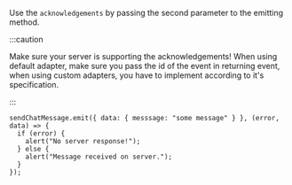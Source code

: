 Use the `acknowledgements` by passing the second parameter to the emitting method.

:::caution

Make sure your server is supporting the acknowledgements! When using default adapter, make sure you pass the id of the
event in returning event, when using custom adapters, you have to implement according to it's specification.

:::

```tsx
sendChatMessage.emit({ data: { messsage: "some message" } }, (error, data) => {
  if (error) {
    alert("No server response!");
  } else {
    alert("Message received on server.");
  }
});
```

